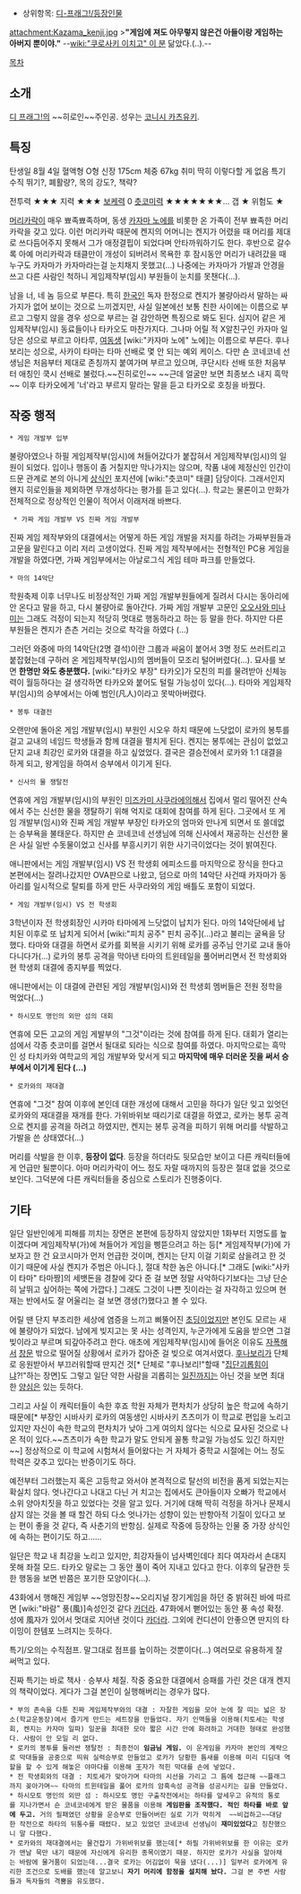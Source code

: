 * 상위항목: [[디-프래그!/등장인물]]

attachment:Kazama_kenji.jpg
>'''"게임에 져도 아무렇지 않은건 아들이랑 게임하는 아버지 뿐이야."''' --[[wiki:"쿠로사키 이치고" 이 분]] 닮았다.(..).--

[[목차]]

== 소개 ==
[[디 프래그!]]의 ~~히로인~~주인공. 성우는 [[코니시 카츠유키]].

== 특징 ==
탄생일 8월 4일
혈액형 O형
신장 175cm
체중 67kg
취미 딱히 이렇다할 게 없음
특기 수직 뛰기?, 폐활량?, 목의 강도?, 책략?

전투력 ★★★
지력 ★★★
[[보케력]] 0
[[츳코미]]력 ★★★★★★★...
갭 ★
위험도 ★

[[머리카락]]이 매우 뾰족뾰족하며, 동생 [[카자마 노에]]를 비롯한 온 가족이 전부 뾰족한 머리카락을 갖고 있다. 이런 머리카락 때문에 켄지의 어머니는 켄지가 어렸을 때 머리를 제대로 쓰다듬어주지 못해서 그가 애정결핍이 되었다며 안타까워하기도 한다. 후반으로 갈수록 아예 머리카락과 태클만이 개성이 되버려서 목욕한 후 잠시동안 머리가 내려갔을 때 누구도 카자마가 카자마라는걸 눈치채지 못했고(...) 나중에는 카자마가 가발과 안경을 쓰고 다른 사람인 척하니 게임제작부(임시) 부원들이 눈치를 못챈다(...).

남을 너, 네 놈 등으로 부른다. 특히 [[한국인]] 독자 한정으로 켄지가 불량아라서 말하는 싸가지가 없어 보이는 것으로 느끼겠지만, 사실 일본에선 보통 친한 사이에는 이름으로 부르고 그렇지 않을 경우 성으로 부르는 걸 감안하면 특징으로 봐도 된다. 심지어 같은 게임제작부(임시) 동료들이나 타카오도 마찬가지다. 그나마 어릴 적 X알친구인 카자마 일당은 성으로 부르고 아타루, [[여동생]] [wiki:"카자마 노에" 노에]는 이름으로 부른다. 후나보리는 성으로, 사카이 타마는 타마 선배로 몇 안 되는 예외 케이스. 다만 숀 코네코네 선생님은 처음부터 제대로 존칭까지 붙여가며 부르고 있으며, 쿠단시타 선배 또한 처음부터 애칭인 쿡시 선배로 불렀다.~~진히로인~~ ~~근데 얼굴만 보면 최종보스 내지 흑막~~ 이후 타카오에게 '너'라고 부르지 말라는 말을 듣고 타카오로 호칭을 바꿨다.

== 작중 행적 ==
 * 게임 개발부 입부
불량아였으나 하필 게임제작부(임시)에 쳐들어갔다가 붙잡혀서 게임제작부(임시)의 일원이 되었다. 입이나 행동이 좀 거칠지만 막나가지는 않으며, 작품 내에 제정신인 인간이 드문 관계로 본의 아니게 [[상식인]] 포지션에 [wiki:"츳코미" 태클] 담당이다. 그래서인지 왠지 히로인들을 제외하면 무개성하다는 평가를 듣고 있다(...). 학교는 물론이고 만화가 전체적으로 정상적인 인물이 적어서 이래저래 바쁘다.

  * 가짜 게임 개발부 VS 진짜 게임 개발부 
진짜 게임 제작부와의 대결에서는 어떻게 하든 게임 개발을 저지를 하려는 가짜부원들과 고문을 말린다고 이리 저리 고생이었다. 진짜 게임 제작부에서는 전형적인 PC용 게임을 개발을 하였다면, 가짜 게임부에서는 아날로그식 게임 테마 파크를 만들었다.

 * 마의 14악단
학원축제 이후 너무나도 비정상적인 가짜 게임 개발부원들에게 질려서 다시는 동아리에 안 온다고 말을 하고, 다시 불량아로 돌아간다. 가짜 게임 개발부 고문인 [[오오사와 미나미]]는 그래도 걱정이 되는지 적당히 멋대로 행동하라고 하는 등 말을 한다. 하지만 다른 부원들은 켄지가 츤츤 거리는 것으로 착각을 하였다 (...)

그러던 와중에 마의 14악단(2명 결석)이란 그룹과 싸움이 붙어서 3명 정도 쓰러트리고 붙잡혔는데 구하러 온 게임제작부(임시)의 멤버들이 모조리 털어버렸다(...). 묘사를 보면 '''한명만 와도 충분했다.''' [wiki:"타카오 부장" 타카오]가 모친의 피를 물려받아 신체능력이 월등하다는 걸 생각하면 타카오와 붙어도 털릴 가능성이 있다(...). 타마와 게임제작부(임시)의 승부에서는 아예 범인(凡人)이라고 못박아버렸다.

 * 봉투 대결전
오랜만에 돌아온 게임 개발부(임시) 부원인 시오우 하치 때문에 느닷없이 로카의 봉투를 걸고 교내의 네임드 학생들과 함께 대결을 펼치게 된다. 켄지는 봉투에는 관심이 없었고 단지 교내 최강인 로카와 대결을 하고 싶었었다. 결국은 결승전에서 로카와 1:1 대결을 하게 되고, 왕게임을 하여서 승부에서 이기게 된다.

 * 신사의 물 쟁탈전
연휴에 게임 개발부(임시)의 부원인 [[미즈카미 사쿠라]]에의해서 집에서 멀리 떨어진 산속에서 주는 신선한 물을 쟁탈하기 위해 억지로 대회에 참여를 하게 된다. 그곳에서 또 게임 개발부(임시)와 진짜 게임 개발부 부장인 타카오의 엄마와 만나게 되면서 또 쓸데없는 승부욕을 불태운다. 하지만 숀 코네코네 선생님에 의해 신사에서 재공하는 신선한 물은 사실 일반 수돗물이었고 신사를 부흥시키기 위한 사기극이었다는 것이 밝여진다.

애니판에서는 게임 개발부(임시) VS 전 학생회 에피소드를 마지막으로 장식을 한다고 본편에서는 잘려나갔지만 OVA판으로 나왔고, 덤으로 마의 14악단 사건때 카자마가 동아리를 일시적으로 탈퇴를 하게 만든 사쿠라와의 게임 배틀도 포함이 되었다.

 * 게임 개발부(임시) VS 전 학생회
3학년이자 전 학생회장인 시카마 타마에게 느닷없이 납치가 된다. 마의 14악단에세 납치된 이후로 또 납치게 되어서 [wiki:"피치 공주" 핀치 공주](…)라고 불리는 굴욕을 당했다. 타마와 대결을 하면서 로카를 회복을 시키기 위해 로카를 공주님 안기로 교내 돌아다니다가(...) 로카의 봉투 공격을 막아낸 타마의 트윈테일을 풀어버리면서 전 학생회와 현 학생회 대결에 종지부를 찍었다.

애니판에서는 이 대결에 관련된 게임 개발부(임시)와 전 학생회 멤버들은 전원 정학을 먹었다(...)

 * 하시모토 명인의 외딴 섬의 대회
연휴에 모든 고교의 게임 게발부의 "그것"이라는 것에 참여를 하게 된다. 대회가 열리는 섬에서 각종 츳코미를 걸면서 될대로 되라는 식으로 참여를 하였다. 마지막으로는 흑막인 성 타치카와 여학교의 게임 개발부와 맞서게 되고 '''마지막에 매우 더러운 짓을 써서 승부에서 이기게 된다 (...)'''

 * 로카와의 재대결
연휴에 "그것" 참여 이후에 본인데 대한 개성에 대해서 고민을 하다가 일단 잊고 있엇던 로카와의 재대결을 재개를 한다. 가위바위보 때리기로 대결을 하였고, 로카는 봉투 공격으로 켄지를 공격을 하려고 하였지만, 켄지는 봉투 공격을 피하기 위해 머리를 삭발하고 가발을 쓴 상태였다(...)

머리를 삭발을 한 이후, '''등장이 없다'''. 등장을 하더라도 뒷모습만 보이고 다른 캐릭터들에게 언급만 될뿐이다. 아마 머리카락이 어느 정도 자랄 때까지의 등장은 절대 없을 것으로 보인다. 그덕분에 다른 캐릭터들을 중심으로 스토리가 진행중이다.
== 기타 ==
일단 일반인에게 피해를 끼치는 장면은 본편에 등장하지 않았지만 1화부터 지명도를 높이겠다며 게임제작부(가)에 쳐들어가 게임을 삥뜯으려고 하는 등[* 게임제작부(가)에 가보자고 한 건 요코시마가 먼저 언급한 것이며, 켄지는 단지 이걸 기회로 삼을려고 한 것이기 때문에 사실 켄지가 주범은 아니다.], 절대 착한 놈은 아니다.[* 그래도 [wiki:"사카이 타마" 타마짱]의 세뱃돈을 경찰에 갖다 준 걸 보면 정말 사악하다기보다는 그냥 단순히 날뛰고 싶어하는 쪽에 가깝다.] 그래도 그것이 나쁜 짓이라는 걸 자각하고 있으며 현재는 반에서도 잘 어울리는 걸 보면 갱생(?)했다고 볼 수 있다.

어릴 땐 단지 부조리한 세상에 염증을 느끼고 삐뚤어진 [[초딩]]이었지만 본인도 모르는 새에 불량아가 되었다. 남에게 빚지고는 못 사는 성격인지, 누군가에게 도움을 받으면 그걸 빚이라고 부르며 되갚아주려고 한다. 애초에 게임제작부(임시)에 들어온 이유도 [[자폭]]해서 [[창문]] 밖으로 떨어질 상황에서 로카가 잡아준 걸 빚으로 여겨서였다. [[후나보리]]가 단체로 응원받아서 부끄러워할때 딴지건 것[* 단체로 "후나보리!"할때 "[[집단괴롭힘]]이냐?!"하는 장면]도 그렇고 일단 약한 사람을 괴롭히는 [[일진]]까지는 아닌 것을 보면 최대한 [[양심]]은 있는 듯하다.

그리고 사실 이 캐릭터들이 속한 후죠 학원 자체가 편차치가 상당히 높은 학교에 속하기 때문에[* 부장인 시바사키 로카의 여동생인 시바사키 츠츠미가 이 학교로 편입을 노리고 있지만 자신이 속한 학교의 편차치가 낮아 그게 여의치 않다는 식으로 묘사된 것으로 나온 적이 있다.~~츠츠미가 속한 학교가 말도 안되게 꼴통 학교일 가능성도 있긴 하지만~~] 정상적으로 이 학교에 시험쳐서 들어왔다는 거 자체가 중학교 시절에는 어느 정도 학력은 갖추고 있다는 반증이기도 하다.

예전부터 그러했는지 혹은 고등학교 와서야 본격적으로 탈선의 비전을 품게 되었는지는 확실치 않다. 엇나간다고 나대고 다닌 거 치고는 집에서도 큰아들이자 오빠가 학교에서 소위 양아치짓을 하고 있었다는 것을 알고 있다. 거기에 대해 딱히 걱정을 하거나 문제시 삼지 않는 것을 볼 때 할건 하되 다소 엇나가는 성향이 있는 반항아적 기질이 있다고 보는 편이 좋을 것 같다, 즉 사춘기의 반항심. 실제로 작중에 등장하는 인물 중 가장 상식인에 속하는 편이기도 하고......

일단은 학교 내 최강을 노리고 있지만, 최강자들이 넘사벽인데다 죄다 여자라서 손대지 못해 좌절 모드. 타카오 말로는 그 동안 풀이 죽어 지내고 있다고 한다. 이후의 달관한 듯한 행동을 보면 반쯤은 포기한 모양이다(...).

43화에서 행해진 게임부 ~~엉망진창~~오리지널 장기게임을 하던 중 밝혀진 바에 따르면 [wiki:"바람" 풍(風)]속성인것 같다 [[카더라]]. 47화에서 뻗어있는 동안 풍 속성 확정. 성에 風자가 있어서 멋대로 지어낸 것이다 [[카더라]]. 그외에 컨디션이 안좋으면 딴지의 타이밍이 한템포 느려지는 듯하다.
 
특기/오의는 수직점프. 말그대로 점프를 높이하는 것뿐이다(...) 여러모로 유용하게 잘 써먹고 있다.

진짜 특기는 바로 책사ㆍ승부사 체질. 작중 중요한 대결에서 승패를 가린 것은 대개 켄지의 책략이었다. 게다가 그걸 본인이 실행해버리는 경우가 많다.
 * 부의 존속을 다툰 진짜 게임제작부와의 대결 : 자잘한 게임을 모아 눈에 잘 띠는 넓은 장소(학교운동장)에서 즐기게 만드는 세트장을 만들었다. 자기 인맥들을 이용해(치토세는 학생회, 켄지는 카자마 일파) 일꾼을 최대한 모아 짧은 시간 안에 화려하고 거대한 형태로 완성했다. 사람이 안 모일 리 없다.
 * 로카의 봉투를 둘러싼 쟁탈전 : 최종전이 '''임금님 게임.''' 이 운게임을 카자마 본인의 계략으로 막대들을 공중으로 띄워 실력승부로 만들었고 로카가 당황한 틈새를 이용해 미리 디딤대 역할을 할 수 있게 해놓은 야마다를 이용해 王자가 적힌 막대를 손에 넣었다.
 * 전 학생회와의 대결 : 치토세가 맞아가며 타마의 시선을 가리고 그 틈에 접근해 ~~플래그까지 꽂아가며~~ 타마의 트윈테일을 풀어 로카의 암흑속성 공격을 성공시키는 길을 만들었다.
 * 하시모토 명인의 외딴 섬 : 하시모토 명인 구출작전에서는 하타를 앞세우고 유적의 통로를 지나가면서 숀 코네코네에게 받은 물품을 이용해 '''게임판을 조작했다. 적인 하타를 바로 앞에 두고.''' 거의 필패였던 상황을 운승부로 만들어버린 실로 기가 막히게  ~~비겁하고~~대담한 작전으로 하타의 뒤통수를 때렸다. 보고 있었던 코네코네 선생님이 '''재미있었다'''고 칭찬했으니 말 다했다.
 * 로카와의 재대결에서는 물건잡기 가위바위보를 했는데[* 하필 가위바위보를 한 이유는 로카가 맨날 묵만 내기 때문에 자신에게 유리한 종목이였기 때문. 하지만 로카가 사실을 알아채는 바람에 물거품이 되었는데...결국 로카는 어김없이 묵을 냈다(...)] 일부러 로카에게 유리한 조건으로 도배를 했는데 알고보니 '''자기 머리에 함정을 설치해 놨다.''' 그걸 본 주변 사람들과 독자들의 격뿜을 유도했다.
